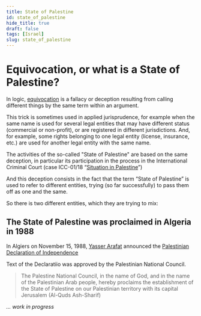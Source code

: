 ```yaml
---
title: State of Palestine
id: state_of_palestine
hide_title: true
draft: false
tags: [Israel]
slug: state_of_palestine
---
```


# Equivocation, or what is a State of Palestine?

In logic, [equivocation](https://en.wikipedia.org/wiki/Equivocation) is a fallacy or deception resulting from calling different things by the same term within an argument.

This trick is sometimes used in applied jurisprudence, for example when the same name is used for several legal entities that may have different status (commercial or non-profit), or are registered in different jurisdictions. And, for example, some rights belonging to one legal entity (license, insurance, etc.) are used for another legal entity with the same name.

The activities of the so-called "State of Palestine" are based on the same deception, in particular its participation in the process in the International Criminal Court (case ICC-01/18 “[Situation in Palestine](https://www.icc-cpi.int/palestine)”)

And this deception consists in the fact that the term “State of Palestine” is used to refer to different entities, trying (so far successfully) to pass them off as one and the same.

So there is two different entities, which they are trying to mix:

## The State of Palestine was proclaimed in Algeria in 1988

In Algiers on November 15, 1988, [Yasser Arafat](https://en.wikipedia.org/wiki/Yasser_Arafat) announced the [Palestinian Declaration of Independence](https://en.wikisource.org/wiki/Palestinian_Declaration_of_Independence)

Text of the Declaratiio was approved by the Palestinian National Council.

> The Palestine National Council, in the name of God, and in the name of the Palestinian Arab people, hereby proclaims the establishment of the State of Palestine on our Palestinian territory with its capital Jerusalem (Al-Quds Ash-Sharif)

*... work in progress*
